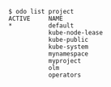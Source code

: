 ```console
$ odo list project
ACTIVE     NAME
*          default
           kube-node-lease
           kube-public
           kube-system
           mynamespace
           myproject
           olm
           operators
 ```